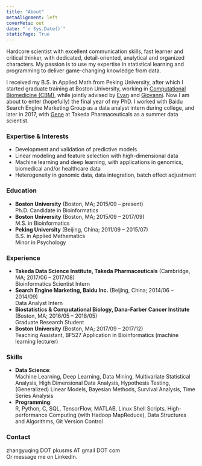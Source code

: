 ```yaml
---
title: "About"
metaAlignment: left
coverMeta: out
date: "`r Sys.Date()`"
staticPage: True
---
```


Hardcore scientist with excellent communication skills, fast learner and critical thinker, with dedicated, detail-oriented, analytical and organized characters. My passion is to use my expertise in statistical learning and programming to deliver game-changing knowledge from data. 

I received my B.S. in Applied Math from Peking University, after which I started graduate training at Boston University, working in [Computational Biomedicine (CBM)](http://www.bumc.bu.edu/compbiomed/), while jointly advised by [Evan](https://www.linkedin.com/in/w-evan-johnson-a234837a/) and [Giovanni](https://www.hsph.harvard.edu/giovanni-parmigiani/). Now I am about to enter (hopefully) the final year of my PhD. I worked with Baidu Search Engine Marketing Group as a data analyst intern during college, and later in 2017, with [Gene](https://www.linkedin.com/in/hyunjin-gene-shin-6456253/) at Takeda Pharmaceuticals as a summer data scientist. <!-- My work mainly involves 1) evaluating statistical learning models in genomic studies, especially in the presence of batch or study effects, and 2) developing mathematical models to address unwanted variation in integrating genomic data. -->


### Expertise & Interests

* Development and validation of predictive models 
* Linear modeling and feature selection with high-dimensional data
* Machine learning and deep learning, with applications in genomics, biomedical and/or healthcare data 
* Heterogeneity in genomic data, data integration, batch effect adjustment


### Education

* **Boston University** (Boston, MA; 2015/09 -- present)   
Ph.D. Candidate in Bioinformatics 
* **Boston University** (Boston, MA; 2015/09 -- 2017/09)    
M.S. in Bioinformatics
* **Peking University** (Beijing, China; 2011/09 -- 2015/07)    
B.S. in Applied Mathematics      
Minor in Psychology


### Experience

* **Takeda Data Science Institute, Takeda Pharmaceuticals** (Cambridge, MA; 2017/06 -- 2017/08)      
Bioinformatics Scientist Intern
* **Search Engine Marketing, Baidu Inc.** (Beijing, China; 2014/06 -- 2014/09)    
Data Analyst Intern 
* **Biostatistics & Computational Biology, Dana-Farber Cancer Institute** (Boston, MA; 2016/05 -- 2018/05)  
Graduate Research Student
* **Boston University** (Boston, MA; 2017/09 -- 2017/12)  
Teaching Assistant, BF527 Application in Bioinformatics (machine learning lecturer)


### Skills

* **Data Science**:  
Machine Learning, Deep Learning, Data Mining, Multivariate Statistical Analysis, High
Dimensional Data Analysis, Hypothesis Testing, (Generalized) Linear Models, Bayesian Methods, Survival
Analysis, Time Series Analysis 
* **Programming**:  
R, Python, C, SQL, TensorFlow, MATLAB, Linux Shell Scripts, High-performance
Computing (with Hadoop MapReduce), Data Structures and Algorithms, Git Version Control


###  Contact
zhangyuqing DOT pkusms AT gmail DOT com  
Or message me on LinkedIn.
